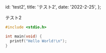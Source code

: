 
  id: 'test2',
  title: 'テスト2',
  date: '2022-2-25',
};

テスト2

```c
#include <stdio.h>

int main(void) {
  printf("Hello World!\n");
}
```
